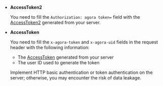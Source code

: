 
- **AccessToken2**

    You need to fill the `Authorization: agora token=` field with the <Vg k="MESS_SDK" /> [AccessToken2](../develop/authentication-workflow) generated from your server.

- **AccessToken**

    You need to fill the `x-agora-token` and `x-agora-uid` fields in the request header with the following information:

    - The <Vg k="MESS_SDK" /> [AccessToken](../develop/authentication-workflow) generated from your server
    - The <Vg k="MESS_SDK" /> user ID used to generate the <Vg k="MESS" /> token

    Implement HTTP basic authentication or token authentication on the server; otherwise, you may encounter the risk of data leakage.